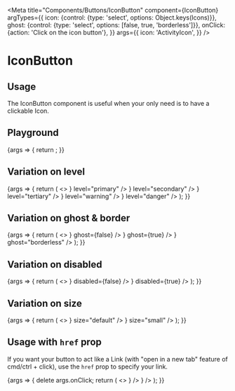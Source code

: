 
<Meta
  title="Components/Buttons/IconButton"
  component={IconButton}
  argTypes={{
    icon: {control: {type: 'select', options: Object.keys(Icons)}},
    ghost: {control: {type: 'select', options: [false, true, 'borderless']}},
    onClick: {action: 'Click on the icon button'},
  }}
  args={{
    icon: 'ActivityIcon',
  }}
/>

# IconButton

## Usage

The IconButton component is useful when your only need is to have a clickable Icon.

## Playground

<Canvas>
  <Story name="Standard">
    {args => {
      return <IconButton {...args} icon={React.createElement(Icons[args.icon])} />;
    }}
  </Story>
</Canvas>

<ArgsTable story="Standard" />

## Variation on level

<Canvas>
  <Story name="Level">
    {args => {
      return (
        <>
          <IconButton {...args} icon={<Icons.CloseIcon />} level="primary" />
          <IconButton {...args} icon={<Icons.DeleteIcon />} level="secondary" />
          <IconButton {...args} icon={<Icons.ViewIcon />} level="tertiary" />
          <IconButton {...args} icon={<Icons.EditIcon />} level="warning" />
          <IconButton {...args} icon={<Icons.LinkIcon />} level="danger" />
        </>
      );
    }}
  </Story>
</Canvas>

## Variation on ghost & border

<Canvas>
  <Story name="Ghost">
    {args => {
      return (
        <>
          <IconButton {...args} icon={<Icons.CloseIcon />} ghost={false} />
          <IconButton {...args} icon={<Icons.DeleteIcon />} ghost={true} />
          <IconButton {...args} icon={<Icons.ViewIcon />} ghost="borderless" />
        </>
      );
    }}
  </Story>
</Canvas>

## Variation on disabled

<Canvas>
  <Story name="Disabled">
    {args => {
      return (
        <>
          <IconButton {...args} icon={<Icons.CloseIcon />} disabled={false} />
          <IconButton {...args} icon={<Icons.DeleteIcon />} disabled={true} />
        </>
      );
    }}
  </Story>
</Canvas>

## Variation on size

<Canvas>
  <Story name="Size">
    {args => {
      return (
        <>
          <IconButton {...args} icon={<Icons.CloseIcon />} size="default" />
          <IconButton {...args} icon={<Icons.DeleteIcon />} size="small" />
        </>
      );
    }}
  </Story>
</Canvas>

## Usage with `href` prop

If you want your button to act like a <LinkTo kind="Components/Link" story="Standard">Link</LinkTo> (with "open in a new tab" feature of cmd/ctrl + click), use the `href` prop to specify your link.

<Canvas>
  <Story name="Link">
    {args => {
      delete args.onClick;
      return (
        <>
          <IconButton {...args} href="https://google.com" target="_blank" icon={<Icons.CloseIcon />} />
          <IconButton {...args} disabled={true} href="https://google.com" target="_blank" icon={<Icons.DeleteIcon />} />
        </>
      );
    }}
  </Story>
</Canvas>
